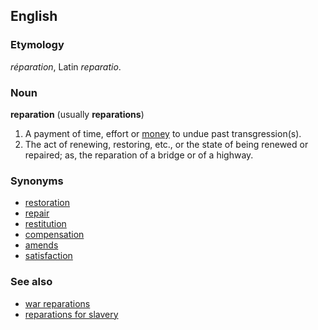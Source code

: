 ==English==

===Etymology===
{{fr}} ''réparation'', Latin ''reparatio''.

===Noun===
'''reparation''' (usually '''reparations''')
#A payment of time, effort or [[money]] to undue past transgression(s).
#The act of renewing, restoring, etc., or the state of being renewed or repaired; as, the reparation of a bridge or of a highway.

===Synonyms===
*[[restoration]]
*[[repair]]
*[[restitution]]
*[[compensation]]
*[[amends]]
*[[satisfaction]]

===See also===
*[[war reparations]]
*[[reparations for slavery]]